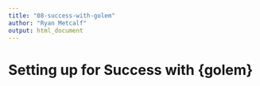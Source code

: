 ```yaml
---
title: "08-success-with-golem"
author: "Ryan Metcalf"
output: html_document
---
```


# Setting up for Success with {golem}